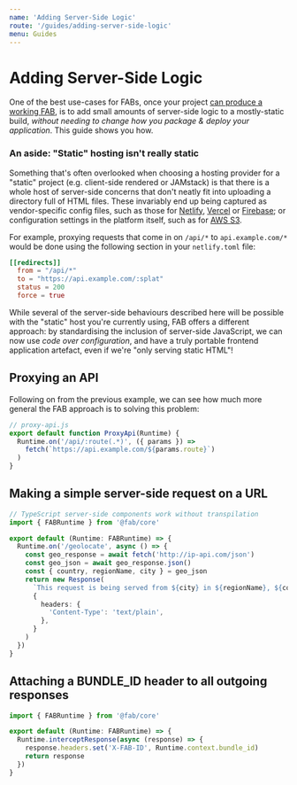 ```yaml
---
name: 'Adding Server-Side Logic'
route: '/guides/adding-server-side-logic'
menu: Guides
---
```


# Adding Server-Side Logic

One of the best use-cases for FABs, once your project [can produce a working FAB](/guides/getting-started), is to add small amounts of server-side logic to a mostly-static build, _without needing to change how you package & deploy your application_. This guide shows you how.

### An aside: "Static" hosting isn't really static

Something that's often overlooked when choosing a hosting provider for a "static" project (e.g. client-side rendered or JAMstack) is that there is a whole host of server-side concerns that don't neatly fit into uploading a directory full of HTML files. These invariably end up being captured as vendor-specific config files, such as those for [Netlify](https://docs.netlify.com/configure-builds/file-based-configuration), [Vercel](https://vercel.com/docs/configuration) or [Firebase](https://firebase.google.com/docs/hosting/full-config); or configuration settings in the platform itself, such as for [AWS S3](https://docs.aws.amazon.com/AmazonS3/latest/dev/HowDoIWebsiteConfiguration.html).

For example, proxying requests that come in on `/api/*` to `api.example.com/*` would be done using the following section in your `netlify.toml` file:

```toml
[[redirects]]
  from = "/api/*"
  to = "https://api.example.com/:splat"
  status = 200
  force = true
```

While several of the server-side behaviours described here will be possible with the "static" host you're currently using, FAB offers a different approach: by standardising the inclusion of server-side JavaScript, we can now use _code over configuration_, and have a truly portable frontend application artefact, even if we're "only serving static HTML"!

## Proxying an API

Following on from the previous example, we can see how much more general the FAB approach is to solving this problem:

```js
// proxy-api.js
export default function ProxyApi(Runtime) {
  Runtime.on('/api/:route(.*)', ({ params }) =>
    fetch(`https://api.example.com/${params.route}`)
  )
}
```

## Making a simple server-side request on a URL

```ts
// TypeScript server-side components work without transpilation
import { FABRuntime } from '@fab/core'

export default (Runtime: FABRuntime) => {
  Runtime.on('/geolocate', async () => {
    const geo_response = await fetch('http://ip-api.com/json')
    const geo_json = await geo_response.json()
    const { country, regionName, city } = geo_json
    return new Response(
      `This request is being served from ${city} in ${regionName}, ${country}.`,
      {
        headers: {
          'Content-Type': 'text/plain',
        },
      }
    )
  })
}
```

## Attaching a BUNDLE_ID header to all outgoing responses

```ts
import { FABRuntime } from '@fab/core'

export default (Runtime: FABRuntime) => {
  Runtime.interceptResponse(async (response) => {
    response.headers.set('X-FAB-ID', Runtime.context.bundle_id)
    return response
  })
}
```
